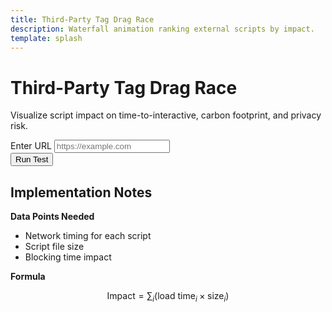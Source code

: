 ```yaml
---
title: Third-Party Tag Drag Race
description: Waterfall animation ranking external scripts by impact.
template: splash
---
```


<div id="drag-root" class="container my-4">
  <div class="row justify-content-center">
    <div class="col-lg-8">
      <div class="text-center mb-4">
        <h1>Third-Party Tag Drag Race</h1>
        <p>Visualize script impact on time-to-interactive, carbon footprint, and privacy risk.</p>
      </div>
      <form id="drag-form" class="row gy-2 gx-3 align-items-end mb-3">
        <div class="col-md-8">
          <label for="drag-url" class="form-label">Enter URL</label>
          <input type="url" id="drag-url" name="url" placeholder="https://example.com" class="form-control" />
        </div>
        <div class="col-auto">
          <button type="submit" class="btn btn-primary mt-3">Run Test</button>
        </div>
      </form>
      <div id="drag-results"></div>
    </div>
  </div>
</div>

<script type="module" src="/js/tag-drag-race.js" defer></script>

## Implementation Notes

**Data Points Needed**

- Network timing for each script
- Script file size
- Blocking time impact

**Formula**

$$
\text{Impact} = \sum_i (\text{load time}_i \times \text{size}_i)
$$
